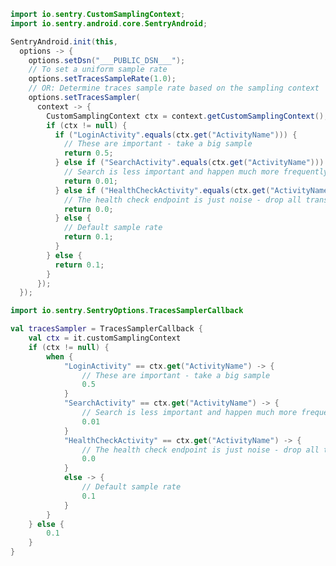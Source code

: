 ```java
import io.sentry.CustomSamplingContext;
import io.sentry.android.core.SentryAndroid;

SentryAndroid.init(this,
  options -> {
    options.setDsn("___PUBLIC_DSN___");
    // To set a uniform sample rate
    options.setTracesSampleRate(1.0);
    // OR: Determine traces sample rate based on the sampling context
    options.setTracesSampler(
      context -> {
        CustomSamplingContext ctx = context.getCustomSamplingContext();
        if (ctx != null) {
          if ("LoginActivity".equals(ctx.get("ActivityName"))) {
            // These are important - take a big sample
            return 0.5;
          } else if ("SearchActivity".equals(ctx.get("ActivityName"))) {
            // Search is less important and happen much more frequently - only take 1%
            return 0.01;
          } else if ("HealthCheckActivity".equals(ctx.get("ActivityName"))) {
            // The health check endpoint is just noise - drop all transactions
            return 0.0;
          } else {
            // Default sample rate
            return 0.1;
          }
        } else {
          return 0.1;
        }
      });
  });
```

```kotlin {tabTitle:Kotlin}
import io.sentry.SentryOptions.TracesSamplerCallback

val tracesSampler = TracesSamplerCallback {
    val ctx = it.customSamplingContext
    if (ctx != null) {
        when {
            "LoginActivity" == ctx.get("ActivityName") -> {
                // These are important - take a big sample
                0.5
            }
            "SearchActivity" == ctx.get("ActivityName") -> {
                // Search is less important and happen much more frequently - only take 1%
                0.01
            }
            "HealthCheckActivity" == ctx.get("ActivityName") -> {
                // The health check endpoint is just noise - drop all transactions
                0.0
            }
            else -> {
                // Default sample rate
                0.1
            }
        }
    } else {
        0.1
    }
}
```
